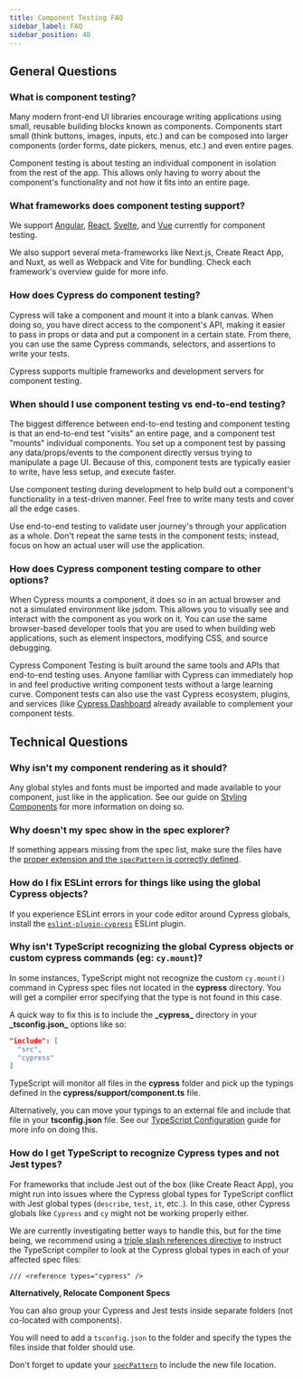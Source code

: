 ```yaml
---
title: Component Testing FAQ
sidebar_label: FAQ
sidebar_position: 40
---
```


## General Questions

### What is component testing?

Many modern front-end UI libraries encourage writing applications using small,
reusable building blocks known as components. Components start small (think
buttons, images, inputs, etc.) and can be composed into larger components (order
forms, date pickers, menus, etc.) and even entire pages.

Component testing is about testing an individual component in isolation from the
rest of the app. This allows only having to worry about the component's
functionality and not how it fits into an entire page.

### What frameworks does component testing support?

We support [Angular](/guides/component-testing/angular/overview),
[React](/guides/component-testing/react/overview),
[Svelte](/guides/component-testing/svelte/overview), and
[Vue](/guides/component-testing/vue/overview) currently for component testing.

We also support several meta-frameworks like Next.js, Create React App, and
Nuxt, as well as Webpack and Vite for bundling. Check each framework's overview
guide for more info.

### How does Cypress do component testing?

Cypress will take a component and mount it into a blank canvas. When doing so,
you have direct access to the component's API, making it easier to pass in props
or data and put a component in a certain state. From there, you can use the same
Cypress commands, selectors, and assertions to write your tests.

Cypress supports multiple frameworks and development servers for component
testing.

### When should I use component testing vs end-to-end testing?

The biggest difference between end-to-end testing and component testing is that
an end-to-end test "visits" an entire page, and a component test "mounts"
individual components. You set up a component test by passing any
data/props/events to the component directly versus trying to manipulate a page
UI. Because of this, component tests are typically easier to write, have less
setup, and execute faster.

Use component testing during development to help build out a component's
functionality in a test-driven manner. Feel free to write many tests and cover
all the edge cases.

Use end-to-end testing to validate user journey's through your application as a
whole. Don't repeat the same tests in the component tests; instead, focus on how
an actual user will use the application.

### How does Cypress component testing compare to other options?

When Cypress mounts a component, it does so in an actual browser and not a
simulated environment like jsdom. This allows you to visually see and interact
with the component as you work on it. You can use the same browser-based
developer tools that you are used to when building web applications, such as
element inspectors, modifying CSS, and source debugging.

Cypress Component Testing is built around the same tools and APIs that
end-to-end testing uses. Anyone familiar with Cypress can immediately hop in and
feel productive writing component tests without a large learning curve.
Component tests can also use the vast Cypress ecosystem, plugins, and services
(like [Cypress Dashboard](https://www.cypress.io/dashboard) already available to
complement your component tests.

## Technical Questions

### Why isn't my component rendering as it should?

Any global styles and fonts must be imported and made available to your
component, just like in the application. See our guide on
[Styling Components](/guides/component-testing/styling-components) for more
information on doing so.

### Why doesn't my spec show in the spec explorer?

If something appears missing from the spec list, make sure the files have the
[proper extension and the `specPattern` is correctly defined](/guides/component-testing/component-framework-configuration#Spec-Pattern-for-Component-Tests).

### How do I fix ESLint errors for things like using the global Cypress objects?

If you experience ESLint errors in your code editor around Cypress globals,
install the
[`eslint-plugin-cypress`](https://www.npmjs.com/package/eslint-plugin-cypress)
ESLint plugin.

### Why isn't TypeScript recognizing the global Cypress objects or custom cypress commands (eg: `cy.mount`)?

In some instances, TypeScript might not recognize the custom `cy.mount()`
command in Cypress spec files not located in the **cypress** directory. You will
get a compiler error specifying that the type is not found in this case.

A quick way to fix this is to include the **\_**cypress**\_** directory in your
**\_**tsconfig.json**\_** options like so:

```json
"include": [
  "src",
  "cypress"
]
```

TypeScript will monitor all files in the **cypress** folder and pick up the
typings defined in the **cypress/support/component.ts** file.

Alternatively, you can move your typings to an external file and include that
file in your **tsconfig.json** file. See our
[TypeScript Configuration](guides/tooling/typescript-support#Using-an-External-Typings-File)
guide for more info on doing this.

### How do I get TypeScript to recognize Cypress types and not Jest types?

For frameworks that include Jest out of the box (like Create React App), you
might run into issues where the Cypress global types for TypeScript conflict
with Jest global types (`describe`, `test`, `it`, etc..). In this case, other
Cypress globals like `Cypress` and `cy` might not be working properly either.

We are currently investigating better ways to handle this, but for the time
being, we recommend using a
[triple slash references directive](https://www.typescriptlang.org/docs/handbook/triple-slash-directives.html#-reference-types-)
to instruct the TypeScript compiler to look at the Cypress global types in each
of your affected spec files:

```
/// <reference types="cypress" />
```

<!--
Some frameworks or libraries are strongly opinionated about TypeScript
configuration. For example, Create React App assumes the root level
`tsconfig.json` is the source of truth for compiling your application. CRA comes
with Jest integrated but does not support additional tsconfig files.

:::info

**⚠️ There is currently an open CRA issue about this:**

- [Multiple TS compiler settings in CRA](https://github.com/facebook/create-react-app/issues/6023)
- [How this affects users of Cypress, Storybook, etc](https://github.com/facebook/create-react-app/issues/6023#issuecomment-1121363489)

:::
-->

**Alternatively, Relocate Component Specs**

You can also group your Cypress and Jest tests inside separate folders (not
co-located with components).

You will need to add a `tsconfig.json` to the folder and specify the types the
files inside that folder should use.

Don't forget to update your
[`specPattern`](https://docs.cypress.io/guides/references/configuration#component)
to include the new file location.
